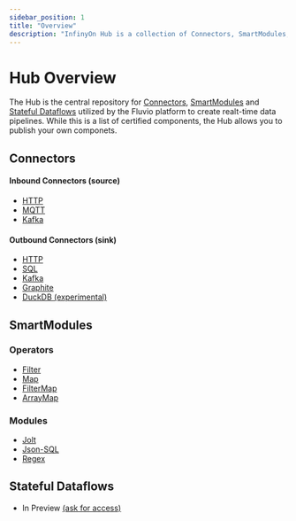 ```yaml
---
sidebar_position: 1
title: "Overview"
description: "InfinyOn Hub is a collection of Connectors, SmartModules, Dafaflows utilized by the Fluvio platform to create realt-time data pipelines."
---
```


# Hub Overview

The Hub is the central repository for [Connectors](#connectors), [SmartModules](#smartmodules) and [Stateful Dataflows](#stateful-dataflows) utilized by the Fluvio platform to create realt-time data pipelines. While this is a list of certified components, the Hub allows you to publish your own componets.

## Connectors

#### Inbound Connectors (source)

* [HTTP](./connectors/inbound/http)
* [MQTT](./connectors/inbound/mqtt)
* [Kafka](./connectors/inbound/kafka)

#### Outbound Connectors (sink)

* [HTTP](./connectors/outbound/http)
* [SQL](./connectors/outbound/sql)
* [Kafka](./connectors/outbound/kafka)
* [Graphite](./connectors/outbound/graphite)
* [DuckDB (experimental)](./connectors/outbound/duckdb)

## SmartModules

### Operators

* [Filter](smartmodules/features/operators/filter.mdx)
* [Map](smartmodules/features/operators/map.mdx)
* [FilterMap](smartmodules/features/operators/filter-map.mdx)
* [ArrayMap](smartmodules/features/operators/array-map.mdx)

### Modules

* [Jolt](./smartmodules/jolt.mdx)
* [Json-SQL](./smartmodules/json-sql.mdx)
* [Regex](./smartmodules/regex.mdx)



## Stateful Dataflows

* In Preview [(ask for access)]

[(ask for access)]: https://discord.gg/zHsWBt5Z2n
